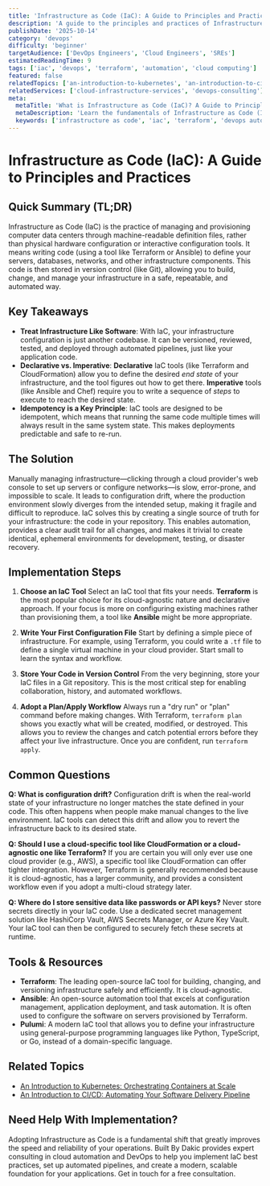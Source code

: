```yaml
---
title: 'Infrastructure as Code (IaC): A Guide to Principles and Practices'
description: 'A guide to the principles and practices of Infrastructure as Code (IaC), explaining how to manage and provision infrastructure using declarative configuration files.'
publishDate: '2025-10-14'
category: 'devops'
difficulty: 'beginner'
targetAudience: ['DevOps Engineers', 'Cloud Engineers', 'SREs']
estimatedReadingTime: 9
tags: ['iac', 'devops', 'terraform', 'automation', 'cloud computing']
featured: false
relatedTopics: ['an-introduction-to-kubernetes', 'an-introduction-to-cicd']
relatedServices: ['cloud-infrastructure-services', 'devops-consulting']
meta:
  metaTitle: 'What is Infrastructure as Code (IaC)? A Guide to Principles'
  metaDescription: 'Learn the fundamentals of Infrastructure as Code (IaC). This guide explains the benefits of managing your infrastructure with code and compares tools like Terraform and Ansible.'
  keywords: ['infrastructure as code', 'iac', 'terraform', 'devops automation']
---
```


# Infrastructure as Code (IaC): A Guide to Principles and Practices

## Quick Summary (TL;DR)

Infrastructure as Code (IaC) is the practice of managing and provisioning computer data centers through machine-readable definition files, rather than physical hardware configuration or interactive configuration tools. It means writing code (using a tool like Terraform or Ansible) to define your servers, databases, networks, and other infrastructure components. This code is then stored in version control (like Git), allowing you to build, change, and manage your infrastructure in a safe, repeatable, and automated way.

## Key Takeaways

- **Treat Infrastructure Like Software**: With IaC, your infrastructure configuration is just another codebase. It can be versioned, reviewed, tested, and deployed through automated pipelines, just like your application code.
- **Declarative vs. Imperative**: **Declarative** IaC tools (like Terraform and CloudFormation) allow you to define the desired _end state_ of your infrastructure, and the tool figures out how to get there. **Imperative** tools (like Ansible and Chef) require you to write a sequence of _steps_ to execute to reach the desired state.
- **Idempotency is a Key Principle**: IaC tools are designed to be idempotent, which means that running the same code multiple times will always result in the same system state. This makes deployments predictable and safe to re-run.

## The Solution

Manually managing infrastructure—clicking through a cloud provider's web console to set up servers or configure networks—is slow, error-prone, and impossible to scale. It leads to configuration drift, where the production environment slowly diverges from the intended setup, making it fragile and difficult to reproduce. IaC solves this by creating a single source of truth for your infrastructure: the code in your repository. This enables automation, provides a clear audit trail for all changes, and makes it trivial to create identical, ephemeral environments for development, testing, or disaster recovery.

## Implementation Steps

1.  **Choose an IaC Tool**
    Select an IaC tool that fits your needs. **Terraform** is the most popular choice for its cloud-agnostic nature and declarative approach. If your focus is more on configuring existing machines rather than provisioning them, a tool like **Ansible** might be more appropriate.

2.  **Write Your First Configuration File**
    Start by defining a simple piece of infrastructure. For example, using Terraform, you could write a `.tf` file to define a single virtual machine in your cloud provider. Start small to learn the syntax and workflow.

3.  **Store Your Code in Version Control**
    From the very beginning, store your IaC files in a Git repository. This is the most critical step for enabling collaboration, history, and automated workflows.

4.  **Adopt a Plan/Apply Workflow**
    Always run a "dry run" or "plan" command before making changes. With Terraform, `terraform plan` shows you exactly what will be created, modified, or destroyed. This allows you to review the changes and catch potential errors before they affect your live infrastructure. Once you are confident, run `terraform apply`.

## Common Questions

**Q: What is configuration drift?**
Configuration drift is when the real-world state of your infrastructure no longer matches the state defined in your code. This often happens when people make manual changes to the live environment. IaC tools can detect this drift and allow you to revert the infrastructure back to its desired state.

**Q: Should I use a cloud-specific tool like CloudFormation or a cloud-agnostic one like Terraform?**
If you are certain you will only ever use one cloud provider (e.g., AWS), a specific tool like CloudFormation can offer tighter integration. However, Terraform is generally recommended because it is cloud-agnostic, has a larger community, and provides a consistent workflow even if you adopt a multi-cloud strategy later.

**Q: Where do I store sensitive data like passwords or API keys?**
Never store secrets directly in your IaC code. Use a dedicated secret management solution like HashiCorp Vault, AWS Secrets Manager, or Azure Key Vault. Your IaC tool can then be configured to securely fetch these secrets at runtime.

## Tools & Resources

- **Terraform**: The leading open-source IaC tool for building, changing, and versioning infrastructure safely and efficiently. It is cloud-agnostic.
- **Ansible**: An open-source automation tool that excels at configuration management, application deployment, and task automation. It is often used to configure the software on servers provisioned by Terraform.
- **Pulumi**: A modern IaC tool that allows you to define your infrastructure using general-purpose programming languages like Python, TypeScript, or Go, instead of a domain-specific language.

## Related Topics

- [An Introduction to Kubernetes: Orchestrating Containers at Scale](/category/devops/an-introduction-to-kubernetes)
- [An Introduction to CI/CD: Automating Your Software Delivery Pipeline](/category/devops/an-introduction-to-cicd)

## Need Help With Implementation?

Adopting Infrastructure as Code is a fundamental shift that greatly improves the speed and reliability of your operations. Built By Dakic provides expert consulting in cloud automation and DevOps to help you implement IaC best practices, set up automated pipelines, and create a modern, scalable foundation for your applications. Get in touch for a free consultation.
